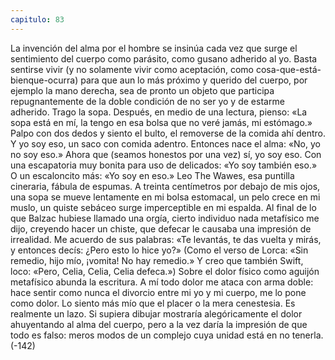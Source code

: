 ```yaml
---
capitulo: 83
---
```


La invención del alma por el hombre se insinúa cada vez que surge el
sentimiento del cuerpo como parásito, como gusano adherido al yo. Basta
sentirse vivir (y no solamente vivir como aceptación, como cosa-que-está-bienque-ocurra) para que aun lo más próximo y querido del cuerpo, por ejemplo la
mano derecha, sea de pronto un objeto que participa repugnantemente de la
doble condición de no ser yo y de estarme adherido.
Trago la sopa. Después, en medio de una lectura, pienso: «La sopa está en mí,
la tengo en esa bolsa que no veré jamás, mi estómago.» Palpo con dos dedos y
siento el bulto, el removerse de la comida ahí dentro. Y yo soy eso, un saco con
comida adentro.
Entonces nace el alma: «No, yo no soy eso.»
Ahora que (seamos honestos por una vez)
sí, yo soy eso. Con una escapatoria muy bonita para uso de delicados: «Yo soy
también eso.» O un escaloncito más: «Yo soy en eso.»
Leo The Wawes, esa puntilla cineraria, fábula de espumas. A treinta
centímetros por debajo de mis ojos, una sopa se mueve lentamente en mi bolsa
estomacal, un pelo crece en mi muslo, un quiste sebáceo surge imperceptible en
mi espalda.
Al final de lo que Balzac hubiese llamado una orgía, cierto individuo nada
metafísico me dijo, creyendo hacer un chiste, que defecar le causaba una
impresión de irrealidad. Me acuerdo de sus palabras: «Te levantás, te das vuelta
y mirás, y entonces decís: ¿Pero esto lo hice yo?»
(Como el verso de Lorca: «Sin remedio, hijo mío, ¡vomita! No hay remedio.» Y
creo que también Swift, loco: «Pero, Celia, Celia, Celia defeca.»)
Sobre el dolor físico como aguijón metafísico abunda la escritura. A mí todo
dolor me ataca con arma doble: hace sentir como nunca el divorcio entre mi yo y
mi cuerpo, me lo pone como dolor. Lo siento más mío que el placer o la mera
cenestesia. Es realmente un lazo. Si supiera dibujar mostraría alegóricamente el
dolor ahuyentando al alma del cuerpo, pero a la vez daría la impresión de que
todo es falso: meros modos de un complejo cuya unidad está en no tenerla.
(-142)
